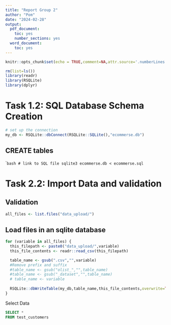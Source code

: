 ```yaml
---
title: "Report Group 2"
author: "Pom"
date: "2024-02-28"
output:
  pdf_document:
    toc: yes
    number_sections: yes
  word_document:
    toc: yes
---
```


```r
knitr::opts_chunk$set(echo = TRUE,comment=NA,attr.source='.numberLines')

rm(list=ls())
library(readr)
library(RSQLite)
library(dplyr)
```

# Task 1.2: SQL Database Schema Creation
```r
# set up the connection
my_db <- RSQLite::dbConnect(RSQLite::SQLite(),"ecommerse.db")
```

## CREATE tables 
````bash
# link to SQL file
sqlite3 ecommerse.db < ecommerse.sql
```

# Task 2.2: Import Data and validation

## Validation
```r
all_files <- list.files("data_upload/")

```

## Load files in an sqlite database
```r
for (variable in all_files) {
  this_filepath <- paste0("data_upload/",variable)
  this_file_contents <- readr::read_csv(this_filepath)

  table_name <- gsub(".csv","",variable)
  #Remove prefix and suffix 
  #table_name <- gsub("olist_","",table_name)
  #table_name <- gsub("_dataset","",table_name)
  # table_name <- variable
  
  RSQLite::dbWriteTable(my_db,table_name,this_file_contents,overwrite=TRUE)
}

```


Select Data

```sql
SELECT * 
FROM test_customers
```

